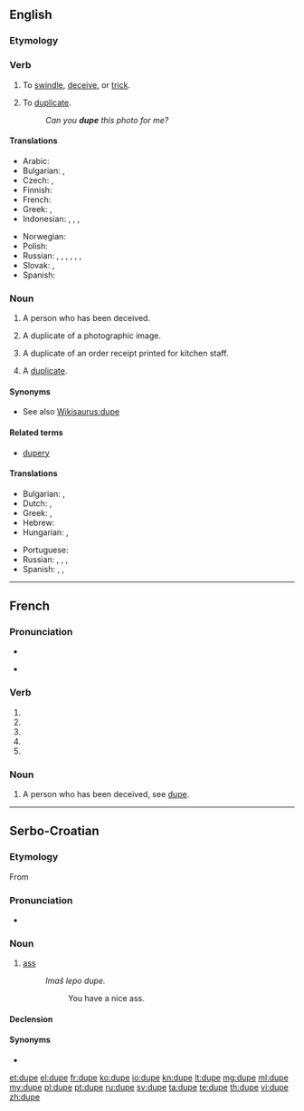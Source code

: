 {{also|dupé}}
==English==

===Etymology===
{{etyl|fr}}

===Verb===
{{en-verb|dup|ing}}

# To [[swindle]], [[deceive]], or [[trick]].
# {{transitive}} To [[duplicate]].
#: ''Can you '''dupe''' this photo for me?''

====Translations====
{{trans-top|to swindle, deceive, or trick}}
* Arabic: {{t-|ar|يخدع|sc=Arab}}
* Bulgarian: {{t+|bg|мамя}}, {{t+|bg|измамвам}}
* Czech: {{t+|cs|oklamat}}, {{t-|cs|napálit}}
* Finnish: {{t+|fi|puijata}}
* French: {{t+|fr|duper}}
* Greek: {{t+|el|κοροϊδεύω|tr=koro'iδévo}},  {{t+|el|εξαπατώ|tr=eksapató}}
* Indonesian: {{t+|id|tipu|alt=menipu}}, {{t+|id|akal|alt=mengakali}}, {{t+|id|bodoh|alt=membodohi}}, {{t+|id|memperdaya}}
{{trans-mid}}
* Norwegian: {{t-|no|dupere}}
* Polish: {{t+|pl|oszukiwać}}
* Russian: {{t+|ru|обманывать|sc=Cyrl}}, {{t+|ru|одурачивать|sc=Cyrl}}, {{t+|ru|вводить в заблуждение|sc=Cyrl}}, {{qualifier|partly}} {{t+|ru|ловчить|sc=Cyrl}}, {{qualifier|informal}} {{t+|ru|надувать|sc=Cyrl}}, {{qualifier|informal}} {{t+|ru|разводить|sc=Cyrl}}, {{qualifier|informal}} {{t+|ru|кидать|sc=Cyrl}}
* Slovak: {{t-|sk|podviesť}}, {{t-|sk|oklamať}}
* Spanish: {{t+|es|engañar}}
{{trans-bottom}}

===Noun===
{{en-noun}}

# A person who has been deceived.
# {{photography}} A duplicate of a photographic image.
# {{context|restaurant industry}} A duplicate of an order receipt printed for kitchen staff.
# {{informal}} A [[duplicate]].

====Synonyms====
* See also [[Wikisaurus:dupe]]

====Related terms====
* [[dupery]]

====Translations====
{{trans-top|deceived person}}
* Bulgarian: {{t-|bg|лековерник|m}}, {{t+|bg|будала|m}}
* Dutch: {{t-|nl|gedupeerde|m|f}}, {{t-|nl|bedrogene|m|f}}
* Greek: {{t+|el|κορόιδο|n|tr=koró'iδo}}, {{t+|el|αγαθιάρης|m|tr=agaθiáris}}
* Hebrew: {{t+|he|פראייר|m|tr=frayer}}
* Hungarian: {{t-|hu|balek}}, {{t-|hu|palimadár}}
{{trans-mid}}
* Portuguese: {{t+|pt|ludibriado|m}}
* Russian: {{t+|ru|простофиля|m|sc=Cyrl}}, {{t-|ru|несообразительный человек|sc=Cyrl}}, {{t-|ru|жертва обмана|sc=Cyrl}}, {{qualifier|partly}} {{t-|ru|легковерный человек|sc=Cyrl}}
* Spanish: {{t+|es|incauto}},  {{t-|es|engrupido}},  {{t-|es|engañado|m}}
{{trans-bottom}}

----

==French==

===Pronunciation===
* {{IPA|lang=fr|/dyp/}}
* {{a|Quebec}} {{IPA|lang=fr|/dzʏp/}}

===Verb===
{{fr-verb-form}}

# {{conjugation of|duper||1|s|pres|ind|lang=fr}}
# {{conjugation of|duper||3|s|pres|ind|lang=fr}}
# {{conjugation of|duper||1|s|pres|sub|lang=fr}}
# {{conjugation of|duper||1|s|pres|sub|lang=fr}}
# {{conjugation of|duper||2|s|imp|lang=fr}}

===Noun===
{{fr-noun|f}}

# A person who has been deceived, see [[dupe#English|dupe]].

----

==Serbo-Croatian==

===Etymology===
From {{etyl|sla-pro|sh}} {{recons|dupę|lang=sla-pro}}

===Pronunciation===
* {{IPA|/dûpe/|lang=sh}}

===Noun===
{{sh-noun|g=n|head=dȕpe|r|дупе|ду̏пе}}

# {{vulgar|lang=sh}} [[ass]]
#: ''Imaš lepo dupe.''
#:: You have a nice ass.

====Declension====
{{sh-decl-noun
|dȕpe|dupèta
|dupeta|dupétā
|dupetu|dupetima
|dupe|dupeta
|dupe|dupeta
|dupetu|dupetima
|dupetom|dupetima
}}

====Synonyms====
* {{l|sh|guzica|gùzica}}

[[et:dupe]]
[[el:dupe]]
[[fr:dupe]]
[[ko:dupe]]
[[io:dupe]]
[[kn:dupe]]
[[lt:dupe]]
[[mg:dupe]]
[[ml:dupe]]
[[my:dupe]]
[[pl:dupe]]
[[pt:dupe]]
[[ru:dupe]]
[[sv:dupe]]
[[ta:dupe]]
[[te:dupe]]
[[th:dupe]]
[[vi:dupe]]
[[zh:dupe]]